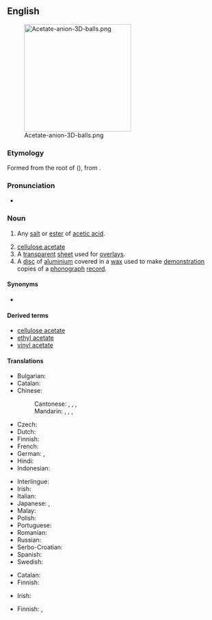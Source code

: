 {{also|Acetate|acétate|aĉetate}}
==English==
{{wikipedia}}
[[Image:Acetate-anion-3D-balls.png|right|250px]]

===Etymology===
Formed from the root of {{bor|en|la|acētum||vinegar}} ({{suffix|en||ate}}), from {{m|la|aceō||I am sour}}.

===Pronunciation===
* {{audio|en-us-acetate.ogg|Audio (US)|lang=en}}

===Noun===
{{en-noun}}

# {{lb|en|organic chemistry}} Any [[salt]] or [[ester]] of [[acetic acid]].
# [[cellulose acetate]]
# A [[transparent]] [[sheet]] used for [[overlay]]s.
# A [[disc]] of [[aluminium]] covered in a [[wax]] used to make [[demonstration]] copies of a [[phonograph]] [[record]].

====Synonyms====
* {{sense|salt or ester of acetic acid}} {{l|en|ethanoate}}

====Derived terms====
* [[cellulose acetate]]
* [[ethyl acetate]]
* [[vinyl acetate]]

====Translations====
{{trans-top|salt or ester of acetic acid}}
* Bulgarian: {{t|bg|ацетат|m}}
* Catalan: {{t|ca|acetat|m}}
* Chinese:
*: Cantonese: {{t|yue|醋酸鹽|sc=Hani}}, {{t|yue|醋酸盐|tr=cou3 syun1 jim4|sc=Hani}}, {{t|yue|乙酸鹽|sc=Hani}}, {{t|yue|乙酸盐|tr=jyut3 syun1 jim4|sc=Hani}}
*: Mandarin: {{t+|cmn|醋酸鹽|sc=Hani}}, {{t+|cmn|醋酸盐|tr=cùsuānyán|sc=Hani}}, {{t+|cmn|乙酸鹽|sc=Hani}}, {{t+|cmn|乙酸盐|tr=yǐsuānyán|sc=Hani}}
* Czech: {{t|cs|acetát|m}}
* Dutch: {{t+|nl|acetaat}}
* Finnish: {{t+|fi|asetaatti}}
* French: {{t+|fr|acétate}}
* German: {{t+|de|Azetat|n}}, {{t+|de|Acetat|n}}
* Hindi: {{t+|hi|शुक्त|tr=shukt|sc=Deva}}
* Indonesian: {{t+|id|asetat}}
{{trans-mid}}
* Interlingue: {{t|ie|acetate}}
* Irish: {{t|ga|aicéatáit|f}}
* Italian: {{t+|it|acetato|m}}
* Japanese: {{t|ja|アセテート|tr=asetēto|sc=Jpan}}, {{t|ja|酢酸塩|tr=さくさんえん, sakusan'en|sc=Jpan}}
* Malay: {{t|ms|asetat}}
* Polish: {{t+|pl|octan}}
* Portuguese: {{t+|pt|acetato|m}}
* Romanian: {{t+|ro|acetat|m}}
* Russian: {{t+|ru|ацета́т|m}}
* Serbo-Croatian: {{t|sh|acetat}}
* Spanish: {{t+|es|acetato|m}}
* Swedish: {{t+|sv|acetat}}
{{trans-bottom}}

{{trans-see|cellulose acetate}}

{{trans-top|transparent overlay sheet}}
* Catalan: {{t+|ca|transparència|f}}
* Finnish: {{t+|fi|kalvo}}
{{trans-mid}}
* Irish: {{t|ga|tréshoilseán|m}}
{{trans-bottom}}

{{trans-top|aluminium disc covered in wax}}
* Finnish: {{t|fi|pikalevy}}, {{t|fi|lakkalevy}}
{{trans-mid}}
{{trans-bottom}}